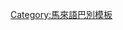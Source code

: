 {{User language-0|ms|Pengguna ini '''tidak memahami '''[[:Category:ms 使用者|Bahasa Melayu]]'''.|馬來語}}<noinclude>[[Category:馬來語巴別模板‎]]</noinclude>